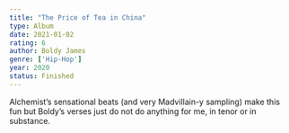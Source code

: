 ```yaml
---
title: "The Price of Tea in China"
type: Album
date: 2021-01-02
rating: 6
author: Boldy James
genre: ['Hip-Hop']
year: 2020
status: Finished
---
```


Alchemist’s sensational beats (and very Madvillain-y sampling) make this fun but Boldy’s verses just do not do anything for me, in tenor or in substance.
